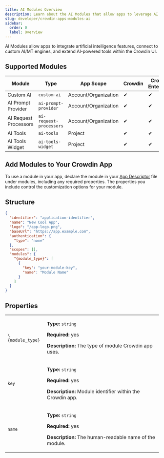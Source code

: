 ```yaml
---
title: AI Modules Overview
description: Learn about the AI Modules that allow apps to leverage AI capabilities within Crowdin.
slug: developer/crowdin-apps-modules-ai
sidebar:
  order: 0
  label: Overview
---
```


AI Modules allow apps to integrate artificial intelligence features, connect to custom AI/MT engines, and extend AI-powered tools within the Crowdin UI.

## Supported Modules

<table>
  <thead>
    <tr>
      <th>Module</th>
      <th>Type</th>
      <th>App Scope</th>
      <th>Crowdin</th>
      <th>Crowdin Enterprise</th>
    </tr>
  </thead>
  <tbody>
    <tr>
      <td>Custom AI</td>
      <td><code>custom-ai</code></td>
      <td>Account/Organization</td>
      <td>&#10004;</td>
      <td>&#10004;</td>
    </tr>
    <tr>
      <td>AI Prompt Provider</td>
      <td><code>ai-prompt-provider</code></td>
      <td>Account/Organization</td>
      <td>&#10004;</td>
      <td>&#10004;</td>
    </tr>
    <tr>
      <td>AI Request Processors</td>
      <td><code>ai-request-processors</code></td>
      <td>Account/Organization</td>
      <td>&#10004;</td>
      <td>&#10004;</td>
    </tr>
    <tr>
      <td>AI Tools</td>
      <td><code>ai-tools</code></td>
      <td>Project</td>
      <td>&#10004;</td>
      <td>&#10004;</td>
    </tr>
    <tr>
      <td>AI Tools Widget</td>
      <td><code>ai-tools-widget</code></td>
      <td>Project</td>
      <td>&#10004;</td>
      <td>&#10004;</td>
    </tr>
  </tbody>
</table>

## Add Modules to Your Crowdin App

To use a module in your app, declare the module in your [App Descriptor](/developer/crowdin-apps-app-descriptor/) file under modules, including any required properties. The properties you include control the customization options for your module.

## Structure

```json title="manifest.json" {10-17}
{
  "identifier": "application-identifier",
  "name": "New Cool App",
  "logo": "/app-logo.png",
  "baseUrl": "https://app.example.com",
  "authentication": {
    "type": "none"
  },
  "scopes": [],
  "modules": {
    "{module_type}": [
      {
        "key": "your-module-key",
        "name": "Module Name"
      }
    ]
  }
}
```

## Properties

<table>
  <tbody>
    <tr>
      <td><code>\{module_type}</code></td>
      <td>
        <p><strong>Type:</strong> <code>string</code></p>
        <p><strong>Required:</strong> yes</p>
        <p><strong>Description:</strong> The type of module Crowdin app uses.</p>
      </td>
    </tr>
    <tr>
      <td><code>key</code></td>
      <td>
        <p><strong>Type:</strong> <code>string</code></p>
        <p><strong>Required:</strong> yes</p>
        <p><strong>Description:</strong> Module identifier within the Crowdin app.</p>
      </td>
    </tr>
    <tr>
      <td><code>name</code></td>
      <td>
        <p><strong>Type:</strong> <code>string</code></p>
        <p><strong>Required:</strong> yes</p>
        <p><strong>Description:</strong> The human-readable name of the module.</p>
      </td>
    </tr>
  </tbody>
</table>
